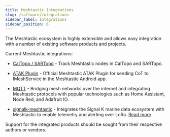 ```yaml
---
title: Meshtastic Integrations
slug: /software/integrations
sidebar_label: Integrations
sidebar_position: 6
---
```


The Meshtastic ecosystem is highly extensible and allows easy integration with a number of existing software products and projects.

Current Meshtastic integrations:

- [CalTopo / SARTopo](/docs/software/integrations/integrations-caltopo) - Track Meshtastic nodes in CalTopo and SARTopo.

- [ATAK Plugin](/docs/software/integrations/integrations-atak-plugin) - Official Meshtastic ATAK Plugin for sending CoT to IMeshService in the Meshtastic Android app.

- [MQTT](/docs/software/integrations/mqtt) - Bridging mesh networks over the internet and integrating Meshtastic protocols with popular technologies such as Home Assistant, Node Red, and Adafruit IO.

- [signalk-meshtastic](https://github.com/meri-imperiumi/signalk-meshtastic#readme) - Integrates the Signal K marine data ecosystem with Meshtastic to enable telemetry and alerting over LoRa. [Read more](https://signalk.org/2025/signalk-meshtastic/)

Support for the integrated products should be sought from their respective authors or vendors.
